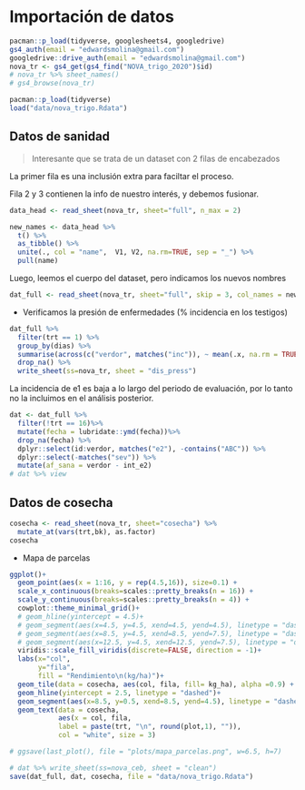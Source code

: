# Importación de datos

```r
pacman::p_load(tidyverse, googlesheets4, googledrive)
gs4_auth(email = "edwardsmolina@gmail.com")
googledrive::drive_auth(email = "edwardsmolina@gmail.com")
nova_tr <- gs4_get(gs4_find("NOVA_trigo_2020")$id)
# nova_tr %>% sheet_names()
# gs4_browse(nova_tr)
```


```r
pacman::p_load(tidyverse)
load("data/nova_trigo.Rdata")
```

## Datos de sanidad 

> Interesante que se trata de un dataset con 2 filas de encabezados

La primer fila es una inclusión extra para faciltar el proceso.

Fila 2 y 3 contienen la info de nuestro interés, y debemos fusionar. 

```r
data_head <- read_sheet(nova_tr, sheet="full", n_max = 2) 

new_names <- data_head %>%
  t() %>% 
  as_tibble() %>% 
  unite(., col = "name",  V1, V2, na.rm=TRUE, sep = "_") %>% 
  pull(name)
```

Luego, leemos el cuerpo del dataset, pero indicamos los nuevos nombres

```r
dat_full <- read_sheet(nova_tr, sheet="full", skip = 3, col_names = new_names) 
```

* Verificamos la presión de enfermedades (% incidencia en los testigos) 

```r
dat_full %>% 
  filter(trt == 1) %>% 
  group_by(dias) %>%
  summarise(across(c("verdor", matches("inc")), ~ mean(.x, na.rm = TRUE))) %>% 
  drop_na() %>% 
  write_sheet(ss=nova_tr, sheet = "dis_press")

```

La incidencia de e1 es baja a lo largo del periodo de evaluación, por lo tanto no la incluimos en el análisis posterior.

```r
dat <- dat_full %>%  
  filter(!trt == 16)%>% 
  mutate(fecha = lubridate::ymd(fecha))%>% 
  drop_na(fecha) %>% 
  dplyr::select(id:verdor, matches("e2"), -contains("ABC")) %>%
  dplyr::select(-matches("sev")) %>% 
  mutate(af_sana = verdor - int_e2)
# dat %>% view
```

## Datos de cosecha

```r
cosecha <- read_sheet(nova_tr, sheet="cosecha") %>% 
  mutate_at(vars(trt,bk), as.factor)  
cosecha
```

* Mapa de parcelas

```r
ggplot()+
  geom_point(aes(x = 1:16, y = rep(4.5,16)), size=0.1) +
  scale_x_continuous(breaks=scales::pretty_breaks(n = 16)) +
  scale_y_continuous(breaks=scales::pretty_breaks(n = 4)) +
  cowplot::theme_minimal_grid()+
  # geom_hline(yintercept = 4.5)+
  # geom_segment(aes(x=4.5, y=4.5, xend=4.5, yend=4.5), linetype = "dashed", size =0.3) +
  # geom_segment(aes(x=8.5, y=4.5, xend=8.5, yend=7.5), linetype = "dashed", size =0.3) +
  # geom_segment(aes(x=12.5, y=4.5, xend=12.5, yend=7.5), linetype = "dashed", size =0.3)+
  viridis::scale_fill_viridis(discrete=FALSE, direction = -1)+
  labs(x="col", 
       y="fila", 
       fill = "Rendimiento\n(kg/ha)")+
  geom_tile(data = cosecha, aes(col, fila, fill= kg_ha), alpha =0.9) +
  geom_hline(yintercept = 2.5, linetype = "dashed")+
  geom_segment(aes(x=8.5, y=0.5, xend=8.5, yend=4.5), linetype = "dashed", size =0.8) +
  geom_text(data = cosecha, 
            aes(x = col, fila,
            label = paste(trt, "\n", round(plot,1), "")), 
            col = "white", size = 3) 

# ggsave(last_plot(), file = "plots/mapa_parcelas.png", w=6.5, h=7)

```


```r
# dat %>% write_sheet(ss=nova_ceb, sheet = "clean")
save(dat_full, dat, cosecha, file = "data/nova_trigo.Rdata")
```

